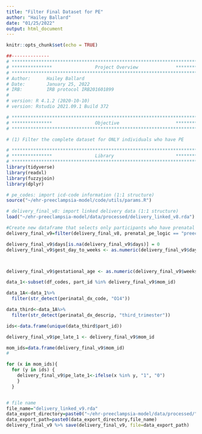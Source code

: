 ```yaml
---
title: "Filter Final Dataset for PE"
author: "Hailey Ballard"
date: "01/25/2022"
output: html_document
---
```


```r
knitr::opts_chunk$set(echo = TRUE)
```

```r
##-------------- 
# **************************************************************************** #
# ***************                Project Overview              *************** #
# **************************************************************************** #
# Author:      Hailey Ballard
# Date:        January 25, 2022
# IRB:         IRB protocol IRB201601899  
#
# version: R 4.1.2 (2020-10-10)
# version: Rstudio 2021.09.1 Build 372  

# **************************************************************************** #
# ***************                Objective                     *************** #
# **************************************************************************** #

# (1) Filter the complete dataset for ONLY individuals who have PE

```


```r
# **************************************************************************** #
# ***************                Library                       *************** #
# **************************************************************************** #
library(tidyverse)
library(readxl)
library(fuzzyjoin)
library(dplyr)

```

```r

# pe_codes: import icd-code information (1:1 structure)
source("~/ehr-preeclampsia-model/code/utils/params.R")

# delivery_final_v8: import linked delivery data (1:1 structure)
load("~/ehr-preeclampsia-model/data/processed/delivery_linked_v8.rda")

```

```r

#Create new dataframe that selects only participants who have prenatal preeclampsia diagnosis
delivery_final_v9=filter(delivery_final_v8, prenatal_pe_logic == "preeclampsia")

delivery_final_v9$days[is.na(delivery_final_v9$days)] = 0
delivery_final_v9$gest_day_to_weeks <- as.numeric(delivery_final_v9$days)*(1/7)



delivery_final_v9$gestational_age <- as.numeric(delivery_final_v9$weeks) + delivery_final_v9$gest_day_to_weeks
```


```r
data_1<-subset(df_codes, part_id %in% delivery_final_v9$mom_id)

data_1A<-data_1%>%
  filter(str_detect(perinatal_dx_code, "O14"))

data_third<-data_1A%>%
  filter(str_detect(perinatal_dx_descrip, "third_trimester"))

ids<-data.frame(unique(data_third$part_id))

delivery_final_v9$pe_late_1 <- delivery_final_v9$mom_id

mom_ids=data.frame(delivery_final_v9$mom_id)
# 

for (x in mom_ids){
  for (y in ids) {
    delivery_final_v9$pe_late_1<-ifelse(x %in% y, "1", "0")
    }
  }



```

```r
# file name
file_name="delivery_linked_v9.rda"
data_export_directory=paste0("~/ehr-preeclampsia-model/data/processed/") 
data_export_path=paste0(data_export_directory,file_name)
delivery_final_v9 %>% save(delivery_final_v9, file=data_export_path)
```

